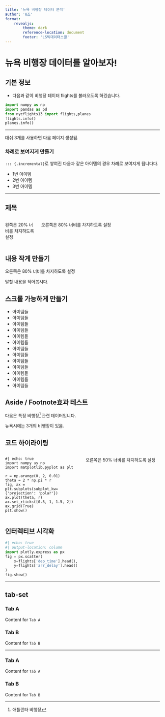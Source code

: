 ```yaml
---
title: '뉴욕 비행장 데이터 분석'
author: '8조'
format: 
    revealjs:
        theme: dark
        reference-location: document
        footer: 'LS빅데이터스쿨'
---
```


# 뉴욕 비행장 데이터를 알아보자!

## 기본 정보 {footer="false"}

-   다음과 같이 비행장 데이터 flights를 불러오도록 하겠습니다.

```python
import numpy as np
import pandas as pd
from nycflights13 import flights,planes
flights.info()
planes.info()

```

------------------------------------------------------------------------

대쉬 3개를 사용하면 다음 페이지 생성됨.

### 차례로 보여지게 만들기

`::: {.incremental}`로 쌓여진 다음과 같은 아이템의 경우 차례로 보여지게 됩니다다.

::: incremental
-   1번 아이템
-   2번 아이템
-   3번 아이템
:::

------------------------------------------------------------------------

## 제목

::::: columns
::: {.column width="20%"}
왼쪽은 20% 너비를 차지하도록 설정
:::

::: {.column width="80%"}
오른쪽은 80% 너비를 차지하도록 설정
:::
:::::

## 내용 작게 만들기 {.smaller}

오른쪽은 80% 너비를 차지하도록 설정

::: notes
말할 내용을 적어봅시다.
:::

## 스크롤 가능하게 만들기 {.scrollable}

-   아이템들
-   아이템들
-   아이템들
-   아이템들
-   아이템들
-   아이템들
-   아이템들
-   아이템들
-   아이템들
-   아이템들
-   아이템들
-   아이템들
-   아이템들

## Aside / Footnote효과 테스트

다음은 특정 비행장[^1] 관련 데이터입니다.

[^1]: 애틀랜타 비행장

::: aside
뉴욕시에는 3개의 비행장이 있음.
:::

## 코드 하이라이팅

::::: columns
::: {.column width="50%"}
``` .python
#| echo: true
import numpy as np
import matplotlib.pyplot as plt

r = np.arange(0, 2, 0.01)
theta = 2 * np.pi * r
fig, ax = plt.subplots(subplot_kw={'projection': 'polar'})
ax.plot(theta, r)
ax.set_rticks([0.5, 1, 1.5, 2])
ax.grid(True)
plt.show()
```
:::

::: {.column width="50%"}
오른쪽은 50% 너비를 차지하도록 설정
:::
:::::

## 인터렉티브 시각화

```python
#| echo: true
#| output-location: column
import plotly.express as px
fig = px.scatter(
    x=flights['dep_time'].head(),
    y=flights['arr_delay'].head()
)
fig.show()

```

------------------------------------------------------------------------

## tab-set

::: panel-tabset
### Tab A

Content for `Tab A`

### Tab B

Content for `Tab B`
:::

------------------------------------------------------------------------

::: panel-sidebar
### Tab A

Content for `Tab A`

### Tab B

Content for `Tab B`
:::

